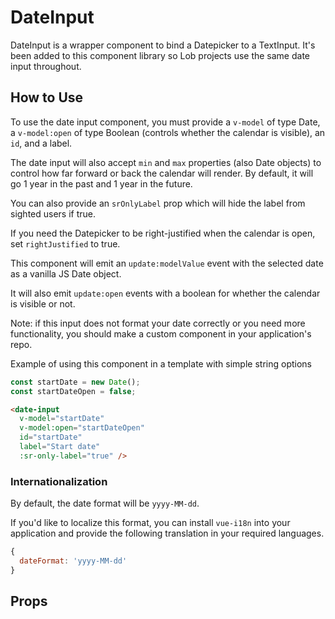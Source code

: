 
# DateInput

DateInput is a wrapper component to bind a Datepicker to a TextInput. It's been added to this component library so Lob projects use the same date input throughout.

<Preview>
  <Story id="components-date-input--primary" />
</Preview>

## How to Use
To use the date input component, you must provide a `v-model` of type Date, a `v-model:open` of type Boolean (controls whether the calendar is visible), an `id`, and a label.

The date input will also accept `min` and `max` properties (also Date objects) to control how far forward or back the calendar will render. By default, it will go 1 year in the past and 1 year in the future.

You can also provide an `srOnlyLabel` prop which will hide the label from sighted users if true.

If you need the Datepicker to be right-justified when the calendar is open, set `rightJustified` to true.

This component will emit an `update:modelValue` event with the selected date as a vanilla JS Date object.

It will also emit `update:open` events with a boolean for whether the calendar is visible or not.

Note: if this input does not format your date correctly or you need more functionality, you should make a custom component in your application's repo.

Example of using this component in a template with simple string options
```js
const startDate = new Date();
const startDateOpen = false;
```
```html
<date-input 
  v-model="startDate" 
  v-model:open="startDateOpen"
  id="startDate"
  label="Start date"
  :sr-only-label="true" />
```

### Internationalization

By default, the date format will be `yyyy-MM-dd`.

If you'd like to localize this format, you can install `vue-i18n` into your application and provide the following translation in your required languages.
```js
{
  dateFormat: 'yyyy-MM-dd'
}
```

## Props

<ArgsTable story={PRIMARY_STORY} />
